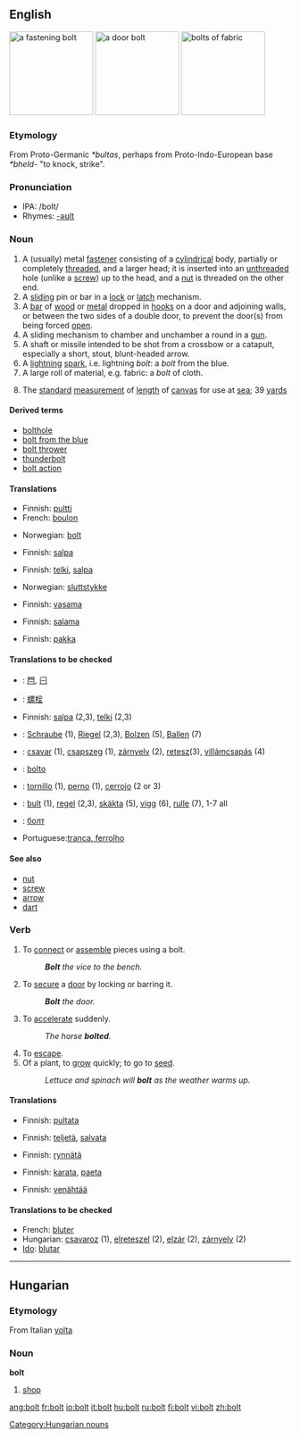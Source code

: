 {{wikipedia}}
==English==
[[Image:Bolt-with-nut.jpg|thumb|right|150px|a fastening bolt]]
[[Image:Bolt_lock.jpg|thumb|right|150px|a door bolt]]
[[Image:Stoffballen2_fcm.jpg|thumb|right|150px|bolts of fabric]]
<!-- overlaps trans. table [[Image:Lightning3.jpg|thumb|right|150px|bolts of lightning]]-->
===Etymology===
From Proto-Germanic ''*bultas'', perhaps from Proto-Indo-European base ''*bheld-'' "to knock, strike".

===Pronunciation===
*IPA: /bolt/ {{audio|en-us-bolt.ogg|Audio (US)}}
*Rhymes: [[Rhymes:English:-əʊlt|-əʊlt]]

===Noun===
{{en-noun}}
#A (usually) metal [[fastener]] consisting of a [[cylindrical]] body, partially or completely [[threaded]], and a larger head; it is inserted into an [[unthreaded]] hole (unlike a [[screw]]) up to the head, and a [[nut]] is threaded on the other end.
#A [[slide|sliding]] pin or bar in a [[lock]] or [[latch]] mechanism.
#A [[bar]] of [[wood]] or [[metal]] dropped in [[hook]]s on a door and adjoining walls, or between the two sides of a double door, to prevent the door(s) from being forced [[open]].
#A sliding mechanism to chamber and unchamber a round in a [[gun]]. 
# A shaft or missile intended to be shot from a crossbow or a catapult, especially a short, stout, blunt-headed arrow.
#A [[lightning]] [[spark]], i.e. lightning ''bolt'': a ''bolt'' from the blue.
#A large roll of material, e.g. fabric: a ''bolt'' of cloth.
#{{nautical}} The [[standard]] [[measurement]] of [[length]] of [[canvas]] for use at [[sea]]; 39 [[yard]]s



====Derived terms====
*[[bolthole]]
*[[bolt from the blue]]
*[[bolt thrower]]
*[[thunderbolt]]
*[[bolt action]]

====Translations====
{{trans-top|metal fastener}}
*Finnish: [[pultti]]
*French: [[boulon]] {{m}}
{{trans-mid}}
*Norwegian: [[bolt]] {{m}}
{{trans-bottom}}

{{trans-top|sliding pin or bar in a lock}}
*Finnish: [[salpa]]
{{trans-mid}}
{{trans-bottom}}

{{trans-top|bar to prevent a door from being forced open}}
*Finnish: [[telki]], [[salpa]]
{{trans-mid}}
{{trans-bottom}}

{{trans-top|sliding mechanism to chamber and unchamber a round in a gun}}
{{trans-mid}}
*Norwegian: [[sluttstykke]] {{n}}
{{trans-bottom}}

{{trans-top|short, stout, blunt-headed arrow}}
*Finnish: [[vasama]]
{{trans-mid}}
{{trans-bottom}}

{{trans-top|lightning spark}}
*Finnish: [[salama]]
{{trans-mid}}
{{trans-bottom}}

{{trans-top|large roll of material}}
*Finnish: [[pakka]]
{{trans-mid}}
{{trans-bottom}}

{{trans-top|standard measure of length of canvas}}
{{trans-mid}}
{{trans-bottom}}

====Translations to be checked====
{{checktrans}}
{{trans-top|Translations to be categorized}}
*{{ttbc|CJKV Characters}}: [[閂]], [[闩]]
*{{ttbc|Chinese}}: [[螺栓]]
*Finnish: [[salpa]] (2,3), [[telki]] (2,3)
*{{ttbc|German}}: [[Schraube]] (1), [[Riegel]] (2,3), [[Bolzen]] (5), [[Ballen]] (7) 
*{{ttbc|Hungarian}}: [[csavar]] (1), [[csapszeg]] (1), [[zárnyelv]] (2), [[retesz]](3), [[villámcsapás]] (4)
{{trans-mid}}
*{{ttbc|Ido}}: [[bolto]]
*{{ttbc|Spanish}}: [[tornillo]] {{m}} (1), [[perno]] {{m}} (1), [[cerrojo]] {{m}} (2 or 3)
*{{ttbc|Swedish}}: [[bult]] (1), [[regel]] (2,3), [[skäkta]] (5), [[vigg]] (6), [[rulle]] (7), 1-7 all {{c}}
*{{ttbc|Ukrainian}}: [[болт]]
*Portuguese:[[tranca, ferrolho]]
{{trans-bottom}}

====See also====
*[[nut]]
*[[screw]]
* [[arrow]]
* [[dart]]

===Verb===
{{en-verb}}

#To [[connect]] or [[assemble]] pieces using a bolt.
#:'''''Bolt''' the vice to the bench.''
#To [[secure]] a [[door]] by locking or barring it.
#:'' '''Bolt''' the door.''
#To [[accelerate]] suddenly.
#:''The horse '''bolted'''.''
#To [[escape]].
#Of a plant, to [[grow]] quickly; to go to [[seed]].
#:''Lettuce and spinach will '''bolt''' as the weather warms up.''

====Translations====
{{trans-top|to connect pieces using a bolt}}
*Finnish: [[pultata]]
{{trans-bottom}}

{{trans-top|to secure a door}}
*Finnish: [[teljetä]], [[salvata]]
{{trans-bottom}}

{{trans-top|to accelerate suddenly}}
*Finnish: [[rynnätä]]
{{trans-bottom}}

{{trans-top|to escape}}
*Finnish: [[karata]], [[paeta]]
{{trans-bottom}}

{{trans-top|of a plant, to grow quickly}}
*Finnish: [[venähtää]]
{{trans-bottom}}

====Translations to be checked====
{{trans-top}}
* French: [[bluter]]
*Hungarian: [[csavaroz]] (1), [[elreteszel]] (2), [[elzár]] (2), [[zárnyelv]] (2)
*[[Ido]]: [[blutar]]
{{trans-bottom}}

----

==Hungarian==

===Etymology===
From Italian [[volta]]

===Noun===
'''bolt'''

# [[shop]]

[[Category:Hungarian nouns]]

[[ang:bolt]]
[[fr:bolt]]
[[io:bolt]]
[[it:bolt]]
[[hu:bolt]]
[[ru:bolt]]
[[fi:bolt]]
[[vi:bolt]]
[[zh:bolt]]